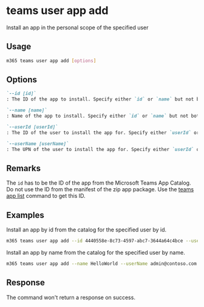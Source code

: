 
# teams user app add

Install an app in the personal scope of the specified user

## Usage

```sh
m365 teams user app add [options]
```

## Options

```md definition-list
`--id [id]`
: The ID of the app to install. Specify either `id` or `name` but not both.

`--name [name]`
: Name of the app to install. Specify either `id` or `name` but not both.

`--userId [userId]`
: The ID of the user to install the app for. Specify either `userId` or `userName` but not both.

`--userName [userName]`
: The UPN of the user to install the app for. Specify either `userId` or `userName` but not both.
```

<Global />

## Remarks

The `id` has to be the ID of the app from the Microsoft Teams App Catalog. Do not use the ID from the manifest of the zip app package. Use the [teams app list](../app/app-list.mdx) command to get this ID.

## Examples

Install an app by id from the catalog for the specified user by id.

```sh
m365 teams user app add --id 4440558e-8c73-4597-abc7-3644a64c4bce --userId 2609af39-7775-4f94-a3dc-0dd67657e900
```

Install an app by name from the catalog for the specified user by name.

```sh
m365 teams user app add --name HelloWorld --userName admin@contoso.com
```

## Response

The command won't return a response on success.
